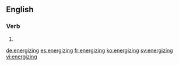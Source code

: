 ==English==

===Verb===
{{head|en|present participle}}

# {{present participle of|energize|lang=en}}

[[de:energizing]]
[[es:energizing]]
[[fr:energizing]]
[[ko:energizing]]
[[sv:energizing]]
[[vi:energizing]]